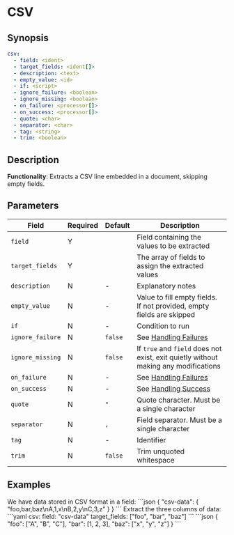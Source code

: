 # CSV

## Synopsis

```yaml {2,3}
csv:
  - field: <ident>
  - target_fields: <ident[]>
  - description: <text>
  - empty_value: <id>
  - if: <script>
  - ignore_failure: <boolean>
  - ignore_missing: <boolean>
  - on_failure: <processor[]>
  - on_success: <processor[]>
  - quote: <char>
  - separator: <char>
  - tag: <string>
  - trim: <boolean>
```

## Description

**Functionality**: Extracts a CSV line embedded in a document, skipping empty fields.

## Parameters

|Field|Required|Default|Description|
|---|---|---|---|
|`field`|Y||Field containing the values to be extracted|
|`target_fields`|Y||The array of fields to assign the extracted values|
|`description`|N|-|Explanatory notes|
|`empty_value`|N|-|Value to fill empty fields. If not provided, empty fields are skipped|
|`if`|N|-|Condition to run|
|`ignore_failure`|N|`false`|See [Handling Failures](../handling-failures.mdx)|
|`ignore_missing`|N|`false`|If `true` and `field` does not exist, exit quietly without making any modifications|
|`on_failure`|N|-|See [Handling Failures](../handling-failures.mdx)|
|`on_success`|N|-|See [Handling Success](../handling-success.mdx)|
|`quote`|N|`"`|Quote character. Must be a single character|
|`separator`|N|`,`|Field separator. Must be a single character|
|`tag`|N|-|Identifier|
|`trim`|N|`false`|Trim unquoted whitespace|

## Examples

<ExampleGrid>
  <CommentCol>
    We have data stored in CSV format in a field:
  </CommentCol>
  <CodeCol>
    ```json
    {
      "csv-data": {
        "foo,bar,baz\nA,1,x\nB,2,y\nC,3,z"
      }
    }
    ```
  </CodeCol>

  <CommentCol>
    Extract the three columns of data:
  </CommentCol>
  <CodeCol>
    ```yaml
    csv:
      field: "csv-data"
      target_fields: ["foo", "bar", "baz"]
    ```
    ```json
    {
      "foo": ["A", "B", "C"],
      "bar": [1, 2, 3],
      "baz": ["x", "y", "z"]
    }
    ```
  </CodeCol>
</ExampleGrid>
